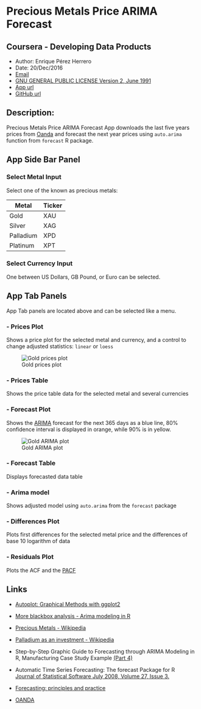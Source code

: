 # Precious Metals Price ARIMA Forecast
## Coursera - Developing Data Products
* Author:  Enrique Pérez Herrero  
* Date: 20/Dec/2016  
* [Email](mailto:eph.project1500@gmail.com)  
* [GNU GENERAL PUBLIC LICENSE Version 2, June 1991](https://github.com/EnriquePH/Precious-Metals-Prediction)  
* [App url](https://kikesoft.shinyapps.io/Precious-Metals-Prediction)  
* [GitHub url](https://github.com/EnriquePH/Precious-Metals-Prediction)

## Description:
Precious Metals Price ARIMA Forecast App downloads the last five years prices
from [Oanda](http://www.oanda.com) and forecast the next year prices using
`auto.arima` function from `forecast` R package. 


## App Side Bar Panel

### Select Metal Input 

Select one of the known as precious metals:

| Metal     | Ticker |
|-----------|--------|
| Gold      | XAU    |
| Silver    | XAG    |
| Palladium | XPD    |
| Platinum  | XPT    |


### Select Currency Input 

One between US Dollars, GB Pound, or Euro can be selected.

## App Tab Panels

App Tab panels are located above and can be selected like a menu.

### - Prices Plot  
Shows a price plot for the selected metal and currency, and a control to change
adjusted statistics: `linear` or `loess` 

![Gold prices plot](img/gold-prices.png)

### - Prices Table  
Shows the price table data for the selected metal and several currencies

### - Forecast Plot  
Shows the 
[ARIMA](https://en.wikipedia.org/wiki/Autoregressive_integrated_moving_average)
forecast for the next 365 days as a blue line, 80% confidence interval is 
displayed in orange, while 90% is in yellow.

![Gold ARIMA plot](img/gold-arima.png)

### - Forecast Table  
Displays forecasted data table

### - Arima model  
Shows adjusted model using `auto.arima` from the `forecast` package

### - Differences Plot  
Plots first differences for the selected metal price and the differences of
base 10 logarithm of data 

### - Residuals Plot  
Plots the ACF and the
[PACF](https://en.wikipedia.org/wiki/Partial_autocorrelation_function)


## Links

* [Autoplot: Graphical Methods with ggplot2](http://librestats.com/2012/06/11/autoplot-graphical-methods-with-ggplot2/)

* [More blackbox analysis - Arima modeling in R](http://businessforecastblog.com/more-blackbox-analysis-arima-modeling-in-r/)

* [Precious Metals - Wikipedia](https://en.wikipedia.org/wiki/Precious_metal)

* [Palladium as an investment - Wikipedia](https://en.wikipedia.org/wiki/Palladium_as_an_investment)

* Step-by-Step Graphic Guide to Forecasting through ARIMA Modeling in R,
Manufacturing Case Study Example 
[(Part 4)](http://ucanalytics.com/blogs/step-by-step-graphic-guide-to-forecasting-through-arima-modeling-in-r-manufacturing-case-study-example/)

* Automatic Time Series Forecasting: The forecast Package for R  
[Journal of Statistical Software July 2008, Volume 27, Issue 3.](http://www.jstatsoft.org/article/view/v027i03)

* [Forecasting: principles and practice](https://www.otexts.org/fpp)

* [OANDA](http://www.oanda.com/)

